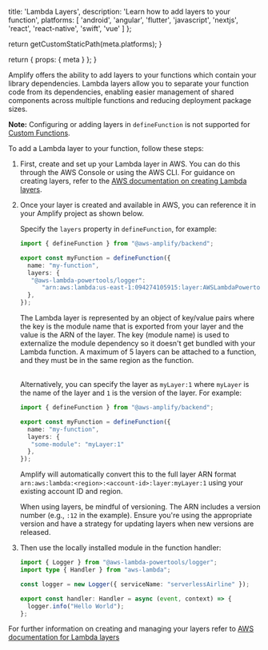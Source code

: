 
  title: 'Lambda Layers',
  description:
    'Learn how to add layers to your function',
  platforms: [
    'android',
    'angular',
    'flutter',
    'javascript',
    'nextjs',
    'react',
    'react-native',
    'swift',
    'vue'
  ]
};

  return getCustomStaticPath(meta.platforms);
}

  return {
    props: {
      meta
    }
  };
}

Amplify offers the ability to add layers to your functions which contain your library dependencies. Lambda layers allow you to separate your function code from its dependencies, enabling easier management of shared components across multiple functions and reducing deployment package sizes.

<Callout info>

**Note:** Configuring or adding layers in `defineFunction` is not supported for [Custom Functions](/[platform]/build-a-backend/functions/custom-functions/).

</Callout>

To add a Lambda layer to your function, follow these steps:

1. First, create and set up your Lambda layer in AWS. You can do this through the AWS Console or using the AWS CLI. For guidance on creating layers, refer to the [AWS documentation on creating Lambda layers](https://docs.aws.amazon.com/lambda/latest/dg/configuration-layers.html#configuration-layers-create).

2. Once your layer is created and available in AWS, you can reference it in your Amplify project as shown below.

   Specify the `layers` property in `defineFunction`, for example:

   ```ts title="amplify/functions/my-function/resource.ts"
   import { defineFunction } from "@aws-amplify/backend";

   export const myFunction = defineFunction({
     name: "my-function",
     layers: {
      "@aws-lambda-powertools/logger":
         "arn:aws:lambda:us-east-1:094274105915:layer:AWSLambdaPowertoolsTypeScriptV2:12",
     },
   });
   ```
   
   The Lambda layer is represented by an object of key/value pairs where the key is the module name that is exported from your layer and the value is the ARN of the layer. The key (module name) is used to externalize the module dependency so it doesn't get bundled with your Lambda function. A maximum of 5 layers can be attached to a function, and they must be in the same region as the function.
   
   <br/>Alternatively, you can specify the layer as `myLayer:1` where `myLayer` is the name of the layer and `1` is the version of the layer. For example:

   ```ts title="amplify/functions/my-function/resource.ts"
   import { defineFunction } from "@aws-amplify/backend";

   export const myFunction = defineFunction({
     name: "my-function",
     layers: {
      "some-module": "myLayer:1"
     },
   });
   ```

   Amplify will automatically convert this to the full layer ARN format `arn:aws:lambda:<region>:<account-id>:layer:myLayer:1` using your existing account ID and region.
  
   <Callout type="warning">

   When using layers, be mindful of versioning. The ARN includes a version number (e.g., `:12` in the example). Ensure you're using the appropriate version and have a strategy for updating layers when new versions are released.

   </Callout>

3. Then use the locally installed module in the function handler:
   ```ts title="amplify/functions/my-function/handler.ts"
   import { Logger } from "@aws-lambda-powertools/logger";
   import type { Handler } from "aws-lambda";

   const logger = new Logger({ serviceName: "serverlessAirline" });

   export const handler: Handler = async (event, context) => {
     logger.info("Hello World");
   };
   ```

For further information on creating and managing your layers refer to [AWS documentation for Lambda layers](https://docs.aws.amazon.com/lambda/latest/dg/chapter-layers.html)

